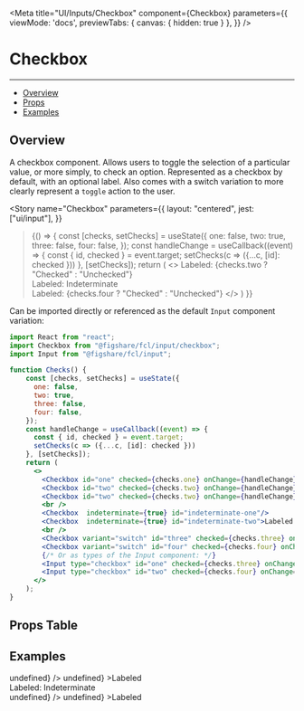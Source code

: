 
<Meta 
  title="UI/Inputs/Checkbox" 
  component={Checkbox} 
  parameters={{
    viewMode: 'docs',
    previewTabs: { 
      canvas: { hidden: true } 
     },
  }}
/>

# Checkbox
---
- [Overview](#overview)
- [Props](#props-table)
- [Examples](#examples)

## Overview

A checkbox component. Allows users to toggle the selection of a particular value, or more simply, to check an option.
Represented as a checkbox by default, with an optional label.
Also comes with a switch variation to more clearly represent a `toggle` action to the user.

<Story 
  name="Checkbox" 
  parameters={{
    layout: "centered",
    jest: ["ui/input"],
  }}
>{() => {
    const [checks, setChecks] = useState({
      one: false,
      two: true,
      three: false,
      four: false,
    });
    const handleChange = useCallback((event) => {
      const { id, checked } = event.target;
      setChecks(c => ({...c, [id]: checked }))
    }, [setChecks]);
    return (
      <>
        <Checkbox id="one" checked={checks.one} onChange={handleChange} />
        <Checkbox id="two" checked={checks.two} onChange={handleChange}>Labeled: {checks.two ? "Checked" : "Unchecked"}</Checkbox>
        <br />
        <Checkbox  indeterminate={true} id="indeterminate-one"/>
        <Checkbox  indeterminate={true} id="indeterminate-two">Labeled: Indeterminate</Checkbox>
        <br />
        <Checkbox variant="switch" id="three" checked={checks.three} onChange={handleChange} />
        <Checkbox variant="switch" id="four" checked={checks.four} onChange={handleChange}>Labeled: {checks.four ? "Checked" : "Unchecked"}</Checkbox>
      </>
    )
  }}
</Story>

Can be imported directly or referenced as the default `Input` component variation:

```jsx
import React from "react";
import Checkbox from "@figshare/fcl/input/checkbox";
import Input from "@figshare/fcl/input";

function Checks() {
    const [checks, setChecks] = useState({
      one: false,
      two: true,
      three: false,
      four: false,
    });
    const handleChange = useCallback((event) => {
      const { id, checked } = event.target;
      setChecks(c => ({...c, [id]: checked }))
    }, [setChecks]);
    return (
      <>
        <Checkbox id="one" checked={checks.one} onChange={handleChange} />
        <Checkbox id="two" checked={checks.two} onChange={handleChange}>Labeled: {checks.two ? "Checked" : "Unchecked"}</Checkbox> <Checkbox id="one" checked={checks.one} onChange={handleChange} />
        <Checkbox id="two" checked={checks.two} onChange={handleChange}>Labeled: {checks.two ? "Checked" : "Unchecked"}</Checkbox>
        <br />
        <Checkbox  indeterminate={true} id="indeterminate-one"/>
        <Checkbox  indeterminate={true} id="indeterminate-two">Labeled: Indeterminate</Checkbox>
        <br />
        <Checkbox variant="switch" id="three" checked={checks.three} onChange={handleChange} />
        <Checkbox variant="switch" id="four" checked={checks.four} onChange={handleChange}>Labeled: {checks.two ? "Checked" : "Unchecked"}</Checkbox>
        {/* Or as types of the Input component: */}
        <Input type="checkbox" id="one" checked={checks.three} onChange={handleChange} />
        <Input type="checkbox" id="two" checked={checks.four} onChange={handleChange}>Labeled: {checks.four ? "Checked" : "Unchecked"}</Input>
      </>
    );
}
```

## Props Table
<ArgsTable of={Checkbox} />

## Examples
<Canvas>
  <div style={{display: "flex", alignItems: "center", gap: "18px"}}>
  <Checkbox id="one" checked={false} onChange={(event) => undefined} />
  <Checkbox id="two" checked={true} onChange={(event) => undefined} >Labeled</Checkbox>
  <br />
  <Checkbox  indeterminate={true} id="indeterminate-one"/>
  <Checkbox  indeterminate={true} id="indeterminate-two">Labeled: Indeterminate</Checkbox>
  <br />
  <Checkbox variant="switch" id="three" checked={false} onChange={(event) => undefined} />
  <Checkbox variant="switch" id="four" checked={true} onChange={(event) => undefined} >Labeled</Checkbox>
  </div>
</Canvas>